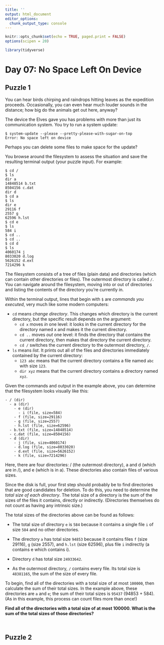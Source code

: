 ```yaml
---
title: ''
output: html_document
editor_options: 
  chunk_output_type: console
---
```


```r
knitr::opts_chunk$set(echo = TRUE, paged.print = FALSE)
options(scipen = 20)

library(tidyverse)
```

# Day 07: No Space Left On Device

## Puzzle 1

You can hear birds chirping and raindrops hitting leaves as the expedition proceeds. Occasionally, you can even hear much louder sounds in the distance; how big do the animals get out here, anyway?

The device the Elves gave you has problems with more than just its communication system. You try to run a system update:

```
$ system-update --please --pretty-please-with-sugar-on-top
Error: No space left on device
```

Perhaps you can delete some files to make space for the update?

You browse around the filesystem to assess the situation and save the resulting terminal output (your puzzle input). For example:

```
$ cd /
$ ls
dir a
14848514 b.txt
8504156 c.dat
dir d
$ cd a
$ ls
dir e
29116 f
2557 g
62596 h.lst
$ cd e
$ ls
584 i
$ cd ..
$ cd ..
$ cd d
$ ls
4060174 j
8033020 d.log
5626152 d.ext
7214296 k
```

The filesystem consists of a tree of files (plain data) and directories (which can contain other directories or files). The outermost directory is called `/`. You can navigate around the filesystem, moving into or out of directories and listing the contents of the directory you're currently in.

Within the terminal output, lines that begin with `$` are *commands you executed*, very much like some modern computers:

- `cd` means *change directory*. This changes which directory is the current directory, but the specific result depends on the argument:
    - `cd x` moves *in* one level: it looks in the current directory for the directory named x and makes it the current directory.
    - `cd ..` moves *out* one level: it finds the directory that contains the current directory, then makes that directory the current directory.
    - `cd /` switches the current directory to the outermost directory, `/`.
    
- `ls` means *list*. It prints out all of the files and directories immediately contained by the current directory:
    - `123 abc` means that the current directory contains a file named `abc` with size `123`.
    - `dir xyz` means that the current directory contains a directory named `xyz`.

Given the commands and output in the example above, you can determine that the filesystem looks visually like this:

```
- / (dir)
  - a (dir)
    - e (dir)
      - i (file, size=584)
    - f (file, size=29116)
    - g (file, size=2557)
    - h.lst (file, size=62596)
  - b.txt (file, size=14848514)
  - c.dat (file, size=8504156)
  - d (dir)
    - j (file, size=4060174)
    - d.log (file, size=8033020)
    - d.ext (file, size=5626152)
    - k (file, size=7214296)
```    
    
Here, there are four directories: / (the outermost directory), a and d (which are in /), and e (which is in a). These directories also contain files of various sizes.

Since the disk is full, your first step should probably be to find directories that are good candidates for deletion. To do this, you need to determine the *total size of each directory*. The total size of a directory is the sum of the sizes of the files it contains, directly or indirectly. (Directories themselves do not count as having any intrinsic size.)

The total sizes of the directories above can be found as follows:

  - The total size of directory `e` is `584` because it contains a single file `i` of size `584` and no other directories.
  
  - The directory `a` has total size `94853` because it contains files `f` (size 29116), `g` (size 2557), and `h.lst` (size 62596), plus file `i` indirectly (a contains e which contains i).
  
  - Directory `d` has total size `24933642`.
  
  - As the outermost directory, `/` contains every file. Its total size is `48381165`, the sum of the size of every file.
  
To begin, find all of the directories with a total size of at most `100000`, then calculate the sum of their total sizes. In the example above, these directories are `a` and `e`; the sum of their total sizes is `95437` (94853 + 584). (As in this example, this process can count files more than once!)

**Find all of the directories with a total size of at most 100000. What is the sum of the total sizes of those directories?**

```r
```


```r
```




## Puzzle 2



```r
```
